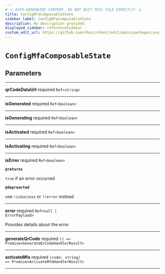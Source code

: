```yaml
---
# ⚠️ AUTO-GENERATED CONTENT. DO NOT EDIT THIS FILE DIRECTLY! ⚠️
title: ConfigMfaComposableState
sidebar_label: ConfigMfaComposableState
description: No description provided.
displayed_sidebar: referenceSidebar
custom_edit_url: https://github.com/nhost/nhost/edit/main/packages/vue/src/useConfigMfa.ts#L15
---
```


# `ConfigMfaComposableState`

## Parameters

---

**<span className="parameter-name">qrCodeDataUrl</span>** <span className="optional-status">required</span> <code>Ref&lt;string&gt;</code>

---

**<span className="parameter-name">isGenerated</span>** <span className="optional-status">required</span> <code>Ref&lt;boolean&gt;</code>

---

**<span className="parameter-name">isGenerating</span>** <span className="optional-status">required</span> <code>Ref&lt;boolean&gt;</code>

---

**<span className="parameter-name">isActivated</span>** <span className="optional-status">required</span> <code>Ref&lt;boolean&gt;</code>

---

**<span className="parameter-name">isActivating</span>** <span className="optional-status">required</span> <code>Ref&lt;boolean&gt;</code>

---

**<span className="parameter-name">isError</span>** <span className="optional-status">required</span> <code>Ref&lt;boolean&gt;</code>

**`@returns`**

`true` if an error occurred

**`@depreacted`**

use `!isSuccess` or `!!error` instead

---

**<span className="parameter-name">error</span>** <span className="optional-status">required</span> <code>Ref&lt;null &#124; ErrorPayload&gt;</code>

Provides details about the error

---

**<span className="parameter-name">generateQrCode</span>** <span className="optional-status">required</span> <code>() =&gt; Promise&lt;GenerateQrCodeHandlerResult&gt;</code>

---

**<span className="parameter-name">activateMfa</span>** <span className="optional-status">required</span> <code>(code: string) =&gt; Promise&lt;ActivateMfaHandlerResult&gt;</code>

---

